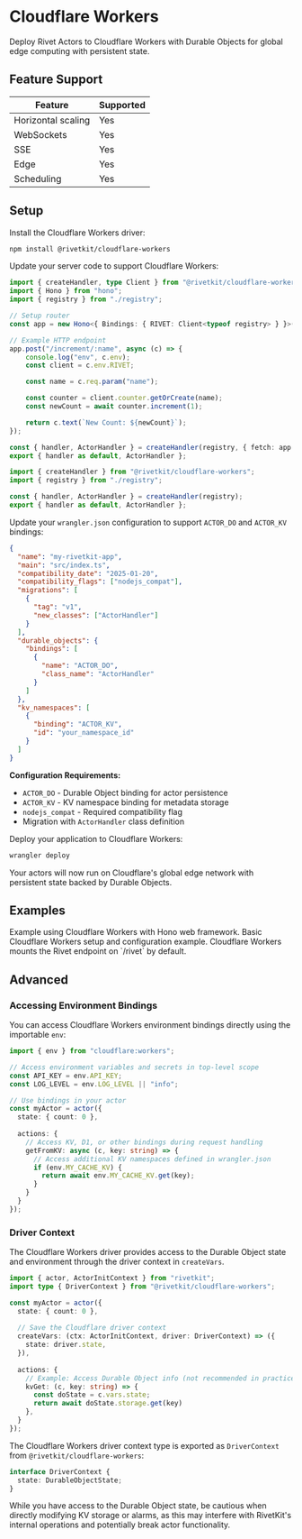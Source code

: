 # Cloudflare Workers

Deploy Rivet Actors to Cloudflare Workers with Durable Objects for global edge computing with persistent state.

## Feature Support

| Feature | Supported |
| --- | --- |
| Horizontal scaling | Yes |
| WebSockets | Yes |
| SSE | Yes |
| Edge | Yes |
| Scheduling | Yes |

## Setup

<Steps>
<Step title="Install packages">

Install the Cloudflare Workers driver:

```bash
npm install @rivetkit/cloudflare-workers
```

</Step>

<Step title="Configure the driver">

Update your server code to support Cloudflare Workers:

<Tabs>
<Tab title="Hono">

```typescript {{"title":"server.ts"}}
import { createHandler, type Client } from "@rivetkit/cloudflare-workers";
import { Hono } from "hono";
import { registry } from "./registry";

// Setup router
const app = new Hono<{ Bindings: { RIVET: Client<typeof registry> } }>();

// Example HTTP endpoint
app.post("/increment/:name", async (c) => {
	console.log("env", c.env);
	const client = c.env.RIVET;

	const name = c.req.param("name");

	const counter = client.counter.getOrCreate(name);
	const newCount = await counter.increment(1);

	return c.text(`New Count: ${newCount}`);
});

const { handler, ActorHandler } = createHandler(registry, { fetch: app.fetch });
export { handler as default, ActorHandler };
```

</Tab>

<Tab title="No Router">

```typescript {{"title":"server.ts"}}
import { createHandler } from "@rivetkit/cloudflare-workers";
import { registry } from "./registry";

const { handler, ActorHandler } = createHandler(registry);
export { handler as default, ActorHandler };
```

</Tab>
</Tabs>

</Step>

<Step title="Configure Wrangler">

Update your `wrangler.json` configuration to support `ACTOR_DO` and `ACTOR_KV` bindings:

```json {{"title":"wrangler.json"}}
{
  "name": "my-rivetkit-app",
  "main": "src/index.ts",
  "compatibility_date": "2025-01-20",
  "compatibility_flags": ["nodejs_compat"],
  "migrations": [
    {
      "tag": "v1",
      "new_classes": ["ActorHandler"]
    }
  ],
  "durable_objects": {
    "bindings": [
      {
        "name": "ACTOR_DO",
        "class_name": "ActorHandler"
      }
    ]
  },
  "kv_namespaces": [
    {
      "binding": "ACTOR_KV",
      "id": "your_namespace_id"
    }
  ]
}
```

**Configuration Requirements:**

- `ACTOR_DO` - Durable Object binding for actor persistence
- `ACTOR_KV` - KV namespace binding for metadata storage
- `nodejs_compat` - Required compatibility flag
- Migration with `ActorHandler` class definition

</Step>

<Step title="Deploy">

Deploy your application to Cloudflare Workers:

```bash
wrangler deploy
```

Your actors will now run on Cloudflare's global edge network with persistent state backed by Durable Objects.

</Step>
</Steps>

## Examples

<CardGroup>
<Card title="Cloudflare Workers + Hono" href="https://github.com/rivet-gg/rivetkit/tree/main/examples/cloudflare-workers-hono" target="_blank">
Example using Cloudflare Workers with Hono web framework.
</Card>

<Card title="Cloudflare Workers Basic" href="https://github.com/rivet-gg/rivetkit/tree/main/examples/cloudflare-workers" target="_blank">
Basic Cloudflare Workers setup and configuration example.
</Card>
</CardGroup>

<Note>
	Cloudflare Workers mounts the Rivet endpoint on `/rivet` by default.
</Note>

## Advanced

### Accessing Environment Bindings

You can access Cloudflare Workers environment bindings directly using the importable `env`:

```typescript
import { env } from "cloudflare:workers";

// Access environment variables and secrets in top-level scope
const API_KEY = env.API_KEY;
const LOG_LEVEL = env.LOG_LEVEL || "info";

// Use bindings in your actor
const myActor = actor({
  state: { count: 0 },
  
  actions: {
    // Access KV, D1, or other bindings during request handling
    getFromKV: async (c, key: string) => {
      // Access additional KV namespaces defined in wrangler.json
      if (env.MY_CACHE_KV) {
        return await env.MY_CACHE_KV.get(key);
      }
    }
  }
});
```

### Driver Context

The Cloudflare Workers driver provides access to the Durable Object state and environment through the driver context in `createVars`.

```typescript
import { actor, ActorInitContext } from "rivetkit";
import type { DriverContext } from "@rivetkit/cloudflare-workers";

const myActor = actor({
  state: { count: 0 },
  
  // Save the Cloudflare driver context
  createVars: (ctx: ActorInitContext, driver: DriverContext) => ({ 
    state: driver.state,
  }),
  
  actions: {
    // Example: Access Durable Object info (not recommended in practice)
    kvGet: (c, key: string) => {
      const doState = c.vars.state;
	  return await doState.storage.get(key)
    },
  }
});
```

The Cloudflare Workers driver context type is exported as `DriverContext` from `@rivetkit/cloudflare-workers`:

```typescript
interface DriverContext {
  state: DurableObjectState;
}
```

<Warning>
While you have access to the Durable Object state, be cautious when directly modifying KV storage or alarms, as this may interfere with RivetKit's internal operations and potentially break actor functionality.
</Warning>

